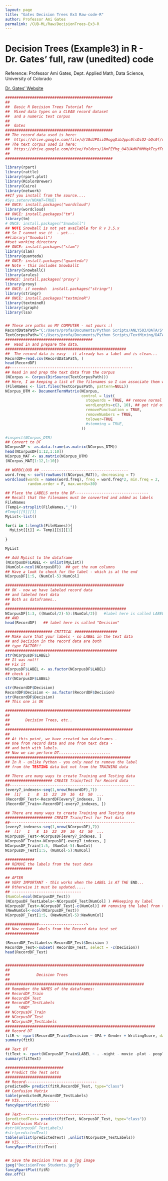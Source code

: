 ```yaml
---
layout: page
title: "Gates Decision Trees Ex3 Raw-code-R"
author: Professor Ami Gates
permalink: /CUB-ML/Raw/DecisionTrees-Ex3-R
---
```


# Decision Trees (Example3) in R - Dr. Gates' full, raw (unedited) code
Reference: Professor Ami Gates, Dept. Applied Math, Data Science, University of Colorado

[Dr. Gates' Website](https://gatesboltonanalytics.com/)

```r
################################################
## 
##  Basic R Decision Trees Tutorial for 
##  Mixed data types on a CLEAN record dataset
##  and a numeric text corpus
##
##  Gates
################################################
## The record data used is here:
##  https://drive.google.com/file/d/18dJPOiiO9ogqOibJppc0lsDiQ2-bQs0f/view?usp=sharing
## The text corpus used is here:
##  https://drive.google.com/drive/folders/1NnPZfhg_04lUAdKPNMMqkTcyfF6Z0BP2?usp=sharing
##
################################################

library(rpart)
library(rattle)
library(rpart.plot)
library(RColorBrewer)
library(Cairo)
library(network)
##If you install from the source....
#Sys.setenv(NOAWT=TRUE)
## ONCE: install.packages("wordcloud")
library(wordcloud)
## ONCE: install.packages("tm")
library(tm)
# ONCE: install.packages("Snowball")
## NOTE Snowball is not yet available for R v 3.5.x
## So I cannot use it  - yet...
##library("Snowball")
##set working directory
## ONCE: install.packages("slam")
library(slam)
library(quanteda)
## ONCE: install.packages("quanteda")
## Note - this includes SnowballC
library(SnowballC)
library(arules)
##ONCE: install.packages('proxy')
library(proxy)
## ONCE: if needed:  install.packages("stringr")
library(stringr)
## ONCE: install.packages("textmineR")
library(textmineR)
library(igraph)
library(lsa)


## These are paths on MY COMPUTER - not yours :)
RecordDataPath="C:/Users/profa/Documents/Python Scripts/ANLY503/DATA/StudentSummerProgramDataClean_DT.csv"
TextCorpusPath="C:/Users/profa/Documents/Python Scripts/TextMining/DATA/Sent_Corpus"
#######################################
##  Read in and prepare the data.
######################################################
##  The record data is easy - it already has a label and is clean...
RecordDF=read.csv(RecordDataPath, )
head(RecordDF)
##-------------------------------------------------------
## Read in and prep the text data from the corpus
(NCorpus <- Corpus(DirSource(TextCorpusPath)))
## Here, I am keeping a list of the filenames so I can associate them with the DTM
(FileNames <- list.files(TextCorpusPath, pattern=NULL))
NCorpus_DTM <- DocumentTermMatrix(NCorpus,
                                  control = list(
                                    stopwords = TRUE, ## remove normal stopwords
                                    wordLengths=c(3, 10), ## get rid of words of len 2 or smaller or larger than 15
                                    removePunctuation = TRUE,
                                    removeNumbers = TRUE,
                                    tolower=TRUE
                                    #stemming = TRUE,
                                  ))

#inspect(NCorpus_DTM)
## Convert to DF
NCorpusDF <- as.data.frame(as.matrix(NCorpus_DTM))
head(NCorpusDF[1:12,1:10])
NCorpus_MAT <- as.matrix(NCorpus_DTM)
(NCorpus_MAT[1:12,1:10])

## WORDCLOUD ##_---------------------------------------
word.freq <- sort(rowSums(t(NCorpus_MAT)), decreasing = T)
wordcloud(words = names(word.freq), freq = word.freq*2, min.freq = 2,
          random.order = F, max.words=30)

## Place the LABELS onto the DF---------------------------------
## Recall that the filenames must be converted and added as labels
FileNames
(Temp1<-strsplit(FileNames,"_"))
#Temp1[[5]][1]
MyList<-list()

for(i in 1:length(FileNames)){
  MyList[[i]] <- Temp1[[i]][1]
  
}

MyList

## Add MyList to the dataframe
(NCorpusDF$LABEL <- unlist(MyList))
(NumCol<-ncol(NCorpusDF))  ## get the num columns
## Have a look to check for the label - which is at the end
NCorpusDF[1:5, (NumCol-5):NumCol] 

#####################################################
## OK - now we have labeled record data
## and labeled text data
## Both as dataframes..
##
######################################################
NCorpusDF[1:3, ((NumCol/2)-5):(NumCol/2)]   #label here is called LABEL
## AND
head(RecordDF)   ## label here is called "Decision"

##################### CRITICAL ###################
## Make sure that your labels - so LABEL in the text data
## and Decision in the record data are both 
## type FACTOR!!
##################################################
str(NCorpusDF$LABEL)
## It was not!!
## Fix it
NCorpusDF$LABEL <- as.factor(NCorpusDF$LABEL)
## check it
str(NCorpusDF$LABEL)

str(RecordDF$Decision)
RecordDF$Decision <- as.factor(RecordDF$Decision)
str(RecordDF$Decision)
## This one is OK

########################################################
##
##       Decision Trees, etc..
##
#########################################################
##
## At this point, we have created two dataframes - 
## One from record data and one from text data - 
## and both with labels. 
## Now we can perform DT.......................
########################################################
## In R - unlike Python - you only need to remove the label
## from the TESTING data but not from the TRAINING data

## There are many ways to create Training and Testing data
##################### CREATE Train/Test for Record data
##--------------------------------------------------------
(every7_indexes<-seq(1,nrow(RecordDF),7))
##  [1]   1   8  15  22  29  36  43  50  ...
(RecordDF_Test<-RecordDF[every7_indexes, ])
(RecordDF_Train<-RecordDF[-every7_indexes, ])

## There are many ways to create Training and Testing data
##################### CREATE Train/Test for Text data
##--------------------------------------------------------
(every7_indexes<-seq(1,nrow(NCorpusDF),7))
##  [1]   1   8  15  22  29  36  43  50  ...
NCorpusDF_Test<-NCorpusDF[every7_indexes, ]
NCorpusDF_Train<-NCorpusDF[-every7_indexes, ]
NCorpusDF_Train[1:5, (NumCol-5):NumCol] 
NCorpusDF_Test[1:5, (NumCol-5):NumCol] 

#############
## REMOVE the labels from the test data
############

## AFTER
## VERY IMPORTANT - this works when the LABEL is AT THE END...
## Otherwise it must be updated.....
## -------------------------------
(NumCol=ncol(NCorpusDF_Test))
(NCorpusDF_TestLabels<-NCorpusDF_Test[NumCol] ) ##keeping my label
NCorpusDF_Test<-NCorpusDF_Test[-c(NumCol)] ## removing the label from the test set
(NewNumCol<-ncol(NCorpusDF_Test))
NCorpusDF_Test[1:5, (NewNumCol-5):NewNumCol] 

###############--------------------->
## Now remove labels from the Record data test set
###############

(RecordDF_TestLabels<-RecordDF_Test$Decision )
RecordDF_Test<-subset( RecordDF_Test, select = -c(Decision))
head(RecordDF_Test)


##############################################################
##
##            Decision Trees 
##
##############################################################
## Remember the NAMES of the dataframes:
## RecordDF_Train
## RecordDF_Test
## RecordDF_TestLabels
##    *AND*
## NCorpusDF_Train
## NCorpusDF_Test
## NCorpusDF_TestLabels
###################################################################
## Record DT
fitR <- rpart(RecordDF_Train$Decision ~ GPA + Gender + WritingScore, data = RecordDF_Train, method="class")
summary(fitR)

## Text DT
fitText <- rpart(NCorpusDF_Train$LABEL ~ . -night - movie -plot - people, data = NCorpusDF_Train, method="class")
summary(fitText)

##########################
## Predict the Test sets
#########################
## Record--------------------------------
predictedR= predict(fitR,RecordDF_Test, type="class")
## Confusion Matrix
table(predictedR,RecordDF_TestLabels)
## VIS..................
fancyRpartPlot(fitR)

## Text--------------------------------------
(predictedText= predict(fitText, NCorpusDF_Test, type="class"))
## Confusion Matrix
#str(NCorpusDF_TestLabels)
#str(predictedText)
table(unlist(predictedText) ,unlist(NCorpusDF_TestLabels))
## VIS..................
fancyRpartPlot(fitText)


## Save the Decision Tree as a jpg image
jpeg("DecisionTree_Students.jpg")
fancyRpartPlot(fitR)
dev.off()
```
